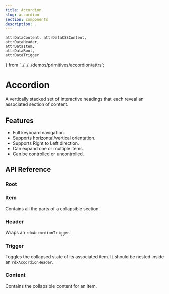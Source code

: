 ```yaml
---
title: Accordion
slug: accordion
section: components
description: .
---
```

    attrDataContent, attrDataCSSContent,
    attrDataHeader,
    attrDataItem,
    attrDataRoot,
    attrDataTrigger
} from '../../../demos/primitives/accordion/attrs';

# Accordion
<Description>A vertically stacked set of interactive headings that each reveal an associated section of content.</Description>
<ComponentPreview name="accordion" file="accordion-demo" />


[//]: # (<ComponentPreview name="accordion" file="accordion-multiple-demo" />)

## Features

- Full keyboard navigation.
- Supports horizontal/vertical orientation.
- Supports Right to Left direction.
- Can expand one or multiple items.
- Can be controlled or uncontrolled.

## API Reference

### Root
<PropsTable name="RdxAccordionRootDirective" />
<DataAttributesTable attributes={attrDataRoot} />

### Item
Contains all the parts of a collapsible section.

<PropsTable name="RdxAccordionItemDirective" />
<DataAttributesTable attributes={attrDataItem} />

### Header

Wraps an `rdxAccordionTrigger`.
<DataAttributesTable attributes={attrDataHeader} />

### Trigger

Toggles the collapsed state of its associated item. It should be nested inside an `rdxAccordionHeader`.
<DataAttributesTable attributes={attrDataTrigger} />

### Content

Contains the collapsible content for an item.
<DataAttributesTable attributes={attrDataContent} />

<CSSVariablesTable attributes={attrDataCSSContent} />
